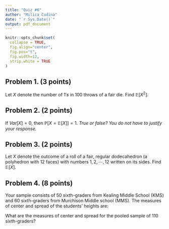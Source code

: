 ```yaml
---
title: "Quiz #6"
author: "Milica Cudina"
date: "`r Sys.Date()`"
output: pdf_document
---
```

<!-- The author of this template is Dr. Gordan Zitkovic.-->
<!-- The code chunk below contains some settings that will  -->
<!-- make your R code look better in the output pdf file.  -->
<!-- If you are curious about what each option below does, -->
<!-- go to https://yihui.org/knitr/options/ -->
<!-- If not, feel free to disregard everything ...  -->
```r
knitr::opts_chunk$set(
  collapse = TRUE,
  fig.align="center",
  fig.pos="t",
  fig.width=12,
  strip.white = TRUE
)
```
<!-- ... down to here. -->

## Problem 1. **(3 points)** 
Let $X$ denote the number of $1's$ in 100 throws of a fair die. Find $\mathbb{E}[X^2].$


## Problem 2. **(2 points)** 
If $Var[X]=0$, then $\mathbb{P}[X = \mathbb{E}[X]] = 1.$ *True or false? You do not have to justify your response.*


## Problem 3. **(2 points)** 
Let $X$ denote the outcome of a roll of a fair, regular dodecahedron (a polyhedron with $12$ faces) with numbers $1,2, \cdots, 12$ written on its sides. Find $\mathbb{E}[X]$. 


## Problem 4. **(8 points)** 
Your sample consists of $50$ sixth-graders from Kealing Middle School (KMS) and $60$ sixth-graders from Murchison Middle school (MMS). The measures of center and spread of the students' heights are:
\begin{itemize}
  \item[$KMS:$] the mean of $60$ inches with the standard deviation of $1$ inch, and
  \item[$MMS:$] the mean of $60$ inches with the standard deviation of $2$ inches.
\end{itemize} 
What are the measures of center and spread for the pooled sample of $110$ sixth-graders?

